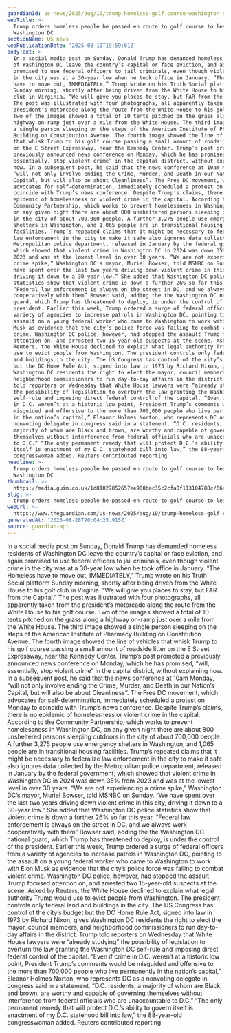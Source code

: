 ```yaml
---
guardianId: us-news/2025/aug/10/trump-homeless-golf-course-washington-dc
webTitle: >-
  Trump orders homeless people he passed en route to golf course to leave
  Washington DC
sectionName: US news
webPublicationDate: '2025-08-10T19:59:01Z'
bodyText: >-
  In a social media post on Sunday, Donald Trump has demanded homeless residents
  of Washington DC leave the country’s capital or face eviction, and again
  promised to use federal officers to jail criminals, even though violent crime
  in the city was at a 30-year low when he took office in January. “The Homeless
  have to move out, IMMEDIATELY,” Trump wrote on his Truth Social platform
  Sunday morning, shortly after being driven from the White House to his golf
  club in Virginia. “We will give you places to stay, but FAR from the Capital.”
  The post was illustrated with four photographs, all apparently taken from the
  president’s motorcade along the route from the White House to his golf course.
  Two of the images showed a total of 10 tents pitched on the grass along a
  highway on-ramp just over a mile from the White House. The third image showed
  a single person sleeping on the steps of the American Institute of Pharmacy
  Building on Constitution Avenue. The fourth image showed the line of vehicles
  that whisk Trump to his golf course passing a small amount of roadside litter
  on the E Street Expressway, near the Kennedy Center. Trump’s post promoted a
  previously announced news conference on Monday, which he has promised, “will,
  essentially, stop violent crime” in the capital district, without explaining
  how. In a subsequent post, he said that the news conference at 10am Monday,
  “will not only involve ending the Crime, Murder, and Death in our Nation’s
  Capital, but will also be about Cleanliness”. The Free DC movement, which
  advocates for self-determination, immediately scheduled a protest on Monday to
  coincide with Trump’s news conference. Despite Trump’s claims, there is no
  epidemic of homelessness or violent crime in the capital. According to the
  Community Partnership, which works to prevent homelessness in Washington DC,
  on any given night there are about 800 unsheltered persons sleeping outdoors
  in the city of about 700,000 people. A further 3,275 people use emergency
  shelters in Washington, and 1,065 people are in transitional housing
  facilities. Trump’s repeated claims that it might be necessary to federalize
  law enforcement in the city to make it safe also ignores data collected by the
  Metropolitan police department, released in January by the federal government,
  which showed that violent crime in Washington DC in 2024 was down 35% from
  2023 and was at the lowest level in over 30 years. “We are not experiencing a
  crime spike,” Washington DC’s mayor, Muriel Bowser, told MSNBC on Sunday. “We
  have spent over the last two years driving down violent crime in this city,
  driving it down to a 30-year low.” She added that Washington DC police
  statistics show that violent crime is down a further 26% so far this year.
  “Federal law enforcement is always on the street in DC, and we always work
  cooperatively with them” Bowser said, adding the the Washington DC national
  guard, which Trump has threatened to deploy, is under the control of the
  president. Earlier this week, Trump ordered a surge of federal officers from a
  variety of agencies to increase patrols in Washington DC, pointing to the
  assault on a young federal worker who came to Washington to work with Elon
  Musk as evidence that the city’s police force was failing to combat violent
  crime. Washington DC police, however, had stopped the assault Trump focused
  attention on, and arrested two 15-year-old suspects at the scene. Asked by
  Reuters, the White House declined to explain what legal authority Trump would
  use to evict people from Washington. The president controls only federal land
  and buildings in the city. The US Congress has control of the city’s budget
  but the DC Home Rule Act, signed into law in 1973 by Richard Nixon, gives
  Washington DC residents the right to elect the mayor, council members, and
  neighborhood commissioners to run day-to-day affairs in the district. Trump
  told reporters on Wednesday that White House lawyers were “already studying”
  the possibility of legislation to overturn the law granting the Washington DC
  self-rule and imposing direct federal control of the capital. “Even if crime
  in D.C. weren’t at a historic low point, President Trump’s comments would be
  misguided and offensive to the more than 700,000 people who live permanently
  in the nation’s capital,” Eleanor Holmes Norton, who represents DC as a
  nonvoting delegate in congress said in a statement. “D.C. residents, a
  majority of whom are Black and brown, are worthy and capable of governing
  themselves without interference from federal officials who are unaccountable
  to D.C.” “The only permanent remedy that will protect D.C.’s ability to govern
  itself is enactment of my D.C. statehood bill into law,” the 88-year-old
  congresswoman added. Reuters contributed reporting
headline: >-
  Trump orders homeless people he passed en route to golf course to leave
  Washington DC
thumbnail: >-
  https://media.guim.co.uk/1d81027852657ee900bac35c2cfa0f113104788c/664_0_3333_2667/500.jpg
slug: >-
  trump-orders-homeless-people-he-passed-en-route-to-golf-course-to-leave-washington-dc
webUrl: >-
  https://www.theguardian.com/us-news/2025/aug/10/trump-homeless-golf-course-washington-dc
generatedAt: '2025-08-28T20:04:25.915Z'
source: guardian-api
---
```

In a social media post on Sunday, Donald Trump has demanded homeless residents of Washington DC leave the country’s capital or face eviction, and again promised to use federal officers to jail criminals, even though violent crime in the city was at a 30-year low when he took office in January. “The Homeless have to move out, IMMEDIATELY,” Trump wrote on his Truth Social platform Sunday morning, shortly after being driven from the White House to his golf club in Virginia. “We will give you places to stay, but FAR from the Capital.” The post was illustrated with four photographs, all apparently taken from the president’s motorcade along the route from the White House to his golf course. Two of the images showed a total of 10 tents pitched on the grass along a highway on-ramp just over a mile from the White House. The third image showed a single person sleeping on the steps of the American Institute of Pharmacy Building on Constitution Avenue. The fourth image showed the line of vehicles that whisk Trump to his golf course passing a small amount of roadside litter on the E Street Expressway, near the Kennedy Center. Trump’s post promoted a previously announced news conference on Monday, which he has promised, “will, essentially, stop violent crime” in the capital district, without explaining how. In a subsequent post, he said that the news conference at 10am Monday, “will not only involve ending the Crime, Murder, and Death in our Nation’s Capital, but will also be about Cleanliness”. The Free DC movement, which advocates for self-determination, immediately scheduled a protest on Monday to coincide with Trump’s news conference. Despite Trump’s claims, there is no epidemic of homelessness or violent crime in the capital. According to the Community Partnership, which works to prevent homelessness in Washington DC, on any given night there are about 800 unsheltered persons sleeping outdoors in the city of about 700,000 people. A further 3,275 people use emergency shelters in Washington, and 1,065 people are in transitional housing facilities. Trump’s repeated claims that it might be necessary to federalize law enforcement in the city to make it safe also ignores data collected by the Metropolitan police department, released in January by the federal government, which showed that violent crime in Washington DC in 2024 was down 35% from 2023 and was at the lowest level in over 30 years. “We are not experiencing a crime spike,” Washington DC’s mayor, Muriel Bowser, told MSNBC on Sunday. “We have spent over the last two years driving down violent crime in this city, driving it down to a 30-year low.” She added that Washington DC police statistics show that violent crime is down a further 26% so far this year. “Federal law enforcement is always on the street in DC, and we always work cooperatively with them” Bowser said, adding the the Washington DC national guard, which Trump has threatened to deploy, is under the control of the president. Earlier this week, Trump ordered a surge of federal officers from a variety of agencies to increase patrols in Washington DC, pointing to the assault on a young federal worker who came to Washington to work with Elon Musk as evidence that the city’s police force was failing to combat violent crime. Washington DC police, however, had stopped the assault Trump focused attention on, and arrested two 15-year-old suspects at the scene. Asked by Reuters, the White House declined to explain what legal authority Trump would use to evict people from Washington. The president controls only federal land and buildings in the city. The US Congress has control of the city’s budget but the DC Home Rule Act, signed into law in 1973 by Richard Nixon, gives Washington DC residents the right to elect the mayor, council members, and neighborhood commissioners to run day-to-day affairs in the district. Trump told reporters on Wednesday that White House lawyers were “already studying” the possibility of legislation to overturn the law granting the Washington DC self-rule and imposing direct federal control of the capital. “Even if crime in D.C. weren’t at a historic low point, President Trump’s comments would be misguided and offensive to the more than 700,000 people who live permanently in the nation’s capital,” Eleanor Holmes Norton, who represents DC as a nonvoting delegate in congress said in a statement. “D.C. residents, a majority of whom are Black and brown, are worthy and capable of governing themselves without interference from federal officials who are unaccountable to D.C.” “The only permanent remedy that will protect D.C.’s ability to govern itself is enactment of my D.C. statehood bill into law,” the 88-year-old congresswoman added. Reuters contributed reporting
